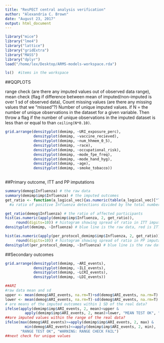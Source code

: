 ```yaml
---
title: "ResPECT central analysis verification"
author: "Alexandria C. Brown"
date: "August 23, 2017"
output: html_document
---
```


```r
library("mice")
library("lme4")
library("lattice")
library("gridExtra")
library("MASS")
library("dplyr")
load("/home/lex/Desktop/ARMS-models-workspace.rda")

ls()  #items in the workspace
```

##QQPLOTS

range check (are there any imputed values out of observed data range), 
mean check (flag if difference between mean of imputed/non-imputed is over 1 sd of observed data), 
Count missing values (are there any missing values that we “missed”?)
Number of unique imputed values. if N = the number of unique observations in the dataset for a given variable. Then throw a flag if the number of unique observations in the imputed dataset is less than or equal to than `ceiling(N*0.10)`.


```r

             
grid.arrange(densityplot(demimp, ~URI_exposure_perc), 
             densityplot(demimp, ~vaccine_recieved), 
             densityplot(demimp, ~num_hhmem_0_5), 
             densityplot(demimp, ~race), 
             densityplot(demimp, ~occupational_risk), 
             densityplot(demimp, ~mode_fpe_freq), 
             densityplot(demimp, ~mode_hand_hyg), 
             densityplot(demimp, ~age), 
             densityplot(demimp, ~smoke_tobacco))    
   

```

##Primary outcome, ITT and PP imputations

```r
summary(demog$Influenza) # the raw data
summary(demimp$imp$Influenza) # the imputed outcomes
get_ratio <- function(a_logical_vec){as.numeric(table(a_logical_vec)["TRUE"])/length(a_logical_vec)}
  #a ratio of positive Influenza detections divided by the total number of participants

get_ratio(demog$Influenza) # the ratio of affected participants
hist(as.numeric(apply(demimp$imp$Influenza, 2, get_ratio)), 
     round(digits=10)) # histogram showing spread of ratio in ITT imputations
densityplot(demimp, ~Influenza) # blue line is the raw data, red is ITT imputed

hist(as.numeric(apply(per_protocol_demimp$imp$Influenza, 2, get_ratio)), 
     round(digits=10)) # histogram showing spread of ratio in PP imputations
densityplot(per_protocol_demimp, ~Influenza) # blue line is the raw data, red is PP imputed
```

##Secondary outcomes

```r
grid.arrange(densityplot(demimp, ~ARI_events), 
             densityplot(demimp, ~ILI_events),
             densityplot(demimp, ~LCRI_events),
             densityplot(demimp, ~LDI_events))

##ARI
#raw data mean and sd
upper <- mean(demog$ARI_events, na.rm=T)+sd(demog$ARI_events, na.rm=T)
lower <- mean(demog$ARI_events, na.rm=T)-sd(demog$ARI_events, na.rm=T)
# are means of the imputed outcomes within 1 SD of the real data?
ifelse(apply(demimp$imp$ARI_events, 2, mean)<upper & 
         apply(demimp$imp$ARI_events, 2, mean)>lower, "MEAN TEST OK", "WARNING: MEAN OUTSIDE 1 SD")
##are imputed values within the range of the real data?
ifelse(max(demog$ARI_events)>=apply(demimp$imp$ARI_events, 2, max) & 
         min(demog$ARI_events)<=apply(demimp$imp$ARI_events, 2, min), 
       "RANGE TEST OK", "WARNING: RANGE CHECK FAIL")
##next check for unique values


   
      
      
      
```
